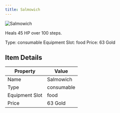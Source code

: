 ```yaml
---
title: Salmowich
---
```


<div className="flex items-start gap-6 mb-8">
  <div className="flex-shrink-0">
    <img src="/assets/resources/cooking/sandwich.png" alt="Salmowich" className="w-24 h-24 border rounded-lg" />
  </div>
  <div className="flex-1">
    <div className="space-y-2">
      <p className="text-lg text-muted-foreground">Heals 45 HP over 100 steps.</p>
      <div className="flex flex-wrap gap-4 text-sm">
        <span className="px-2 py-1 bg-green-100 dark:bg-green-900 rounded-md">
          Type: consumable
        </span>
        <span className="px-2 py-1 bg-purple-100 dark:bg-purple-900 rounded-md">
          Equipment Slot: food
        </span>
        <span className="px-2 py-1 bg-yellow-100 dark:bg-yellow-900 rounded-md">
          Price: 63 Gold
        </span>
      </div>
    </div>
  </div>
</div>

## Item Details
| Property | Value |
|----------|-------|
| Name | Salmowich |
| Type | consumable |
| Equipment Slot | food |
| Price | 63 Gold |

